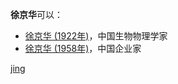 '''徐京华'''可以：
* [[徐京华_(1922年)|徐京华 (1922年)]]，中国生物物理学家
* [[徐京华_(1958年)|徐京华 (1958年)]]，中国企业家

{{disambig}}

[[Category:三字徐姓人名消歧义|jing]]